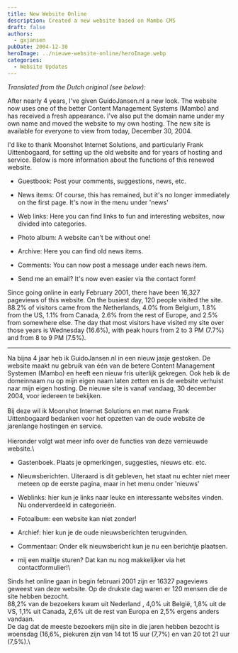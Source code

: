 ```yaml
---
title: New Website Online
description: Created a new website based on Mambo CMS
draft: false
authors:
  - gxjansen
pubDate: 2004-12-30
heroImage: ../nieuwe-website-online/heroImage.webp
categories:
  - Website Updates
---
```

*Translated from the Dutch original (see below):*

After nearly 4 years, I've given GuidoJansen.nl a new look. The website now uses one of the better Content Management Systems (Mambo) and has received a fresh appearance. I've also put the domain name under my own name and moved the website to my own hosting. The new site is available for everyone to view from today, December 30, 2004.

I'd like to thank Moonshot Internet Solutions, and particularly Frank Uittenbogaard, for setting up the old website and for years of hosting and service. Below is more information about the functions of this renewed website.

* Guestbook: Post your comments, suggestions, news, etc.

* News items: Of course, this has remained, but it's no longer immediately on the first page. It's now in the menu under 'news'

* Web links: Here you can find links to fun and interesting websites, now divided into categories.

* Photo album: A website can't be without one!

* Archive: Here you can find old news items.

* Comments: You can now post a message under each news item.

* Send me an email? It's now even easier via the contact form!

Since going online in early February 2001, there have been 16,327 pageviews of this website. On the busiest day, 120 people visited the site. 88.2% of visitors came from the Netherlands, 4.0% from Belgium, 1.8% from the US, 1.1% from Canada, 2.6% from the rest of Europe, and 2.5% from somewhere else. The day that most visitors have visited my site over those years is Wednesday (16.6%), with peak hours from 2 to 3 PM (7.7%) and from 8 to 9 PM (7.5%).

---

Na bijna 4 jaar heb ik GuidoJansen.nl in een nieuw jasje gestoken. De website maakt nu gebruik van één van de betere Content Management Systemen (Mambo) en heeft een nieuw fris uiterlijk gekregen. Ook heb ik de domeinnaam nu op mijn eigen naam laten zetten en is de website verhuist naar mijn eigen hosting. De nieuwe site is vanaf vandaag, 30 december 2004, voor iedereen te bekijken.\
\
Bij deze wil ik Moonshot Internet Solutions en met name Frank Uittenbogaard bedanken voor het opzetten van de oude website de jarenlange hostingen en service.\
\
Hieronder volgt wat meer info over de functies van deze vernieuwde website.\\

* Gastenboek. Plaats je opmerkingen, suggesties, nieuws etc. etc.

* Nieuwsberichten. Uiteraard is dit gebleven, het staat nu echter niet meer meteen op de eerste pagina, maar in het menu onder 'nieuws'

* Weblinks: hier kun je links naar leuke en interessante websites vinden. Nu onderverdeeld in categorieën.

* Fotoalbum: een website kan niet zonder!

* Archief: hier kun je de oude nieuwsberichten terugvinden.

* Commentaar: Onder elk nieuwsbericht kun je nu een berichtje plaatsen.

* mij een mailtje sturen? Dat kan nu nog makkelijker via het contactformulier!\\

Sinds het online gaan in begin februari 2001 zijn er 16327 pageviews geweest van deze website. Op de drukste dag waren er 120 mensen die de site hebben bezocht.\
88,2% van de bezoekers kwam uit Nederland , 4,0% uit België, 1,8% uit de VS, 1,1% uit Canada, 2,6% uit de rest van Europa en 2,5% ergens anders vandaan.\
De dag dat de meeste bezoekers mijn site in die jaren hebben bezocht is woensdag (16,6%, piekuren zijn van 14 tot 15 uur (7,7%) en van 20 tot 21 uur (7,5%).\\
